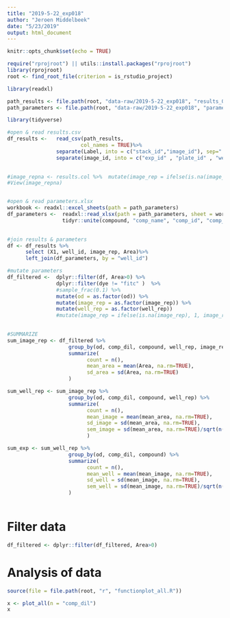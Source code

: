 ```yaml
---
title: "2019-5-22_exp018"
author: "Jeroen Middelbeek"
date: "5/23/2019"
output: html_document
---
```


```r
knitr::opts_chunk$set(echo = TRUE)
```

```r
require("rprojroot") || utils::install.packages("rprojroot")
library(rprojroot)
root <- find_root_file(criterion = is_rstudio_project)
```

```r

library(readxl)

path_results <- file.path(root, "data-raw/2019-5-22_exp018", "results_018.csv")
path_parameters <- file.path(root, "data-raw/2019-5-22_exp018", "parameters_018.xlsx")

```

```r
library(tidyverse)

#open & read results.csv 
df_results <-   read_csv(path_results, 
                        col_names = TRUE)%>%
                separate(Label, into = c("stack_id","image_id"), sep=":")%>%
                separate(image_id, into = c("exp_id" , "plate_id" , "well_id" , "image_rep"), sep="_")
            

#image_repna <- results.col %>%  mutate(image_rep = ifelse(is.na(image_rep), 2, image_rep))
#View(image_repna)


#open & read parameters.xlsx                         
workbook <- readxl::excel_sheets(path = path_parameters)
df_parameters <-  readxl::read_xlsx(path = path_parameters, sheet = workbook[2]) %>%
                  tidyr::unite(compound, "comp_name", "comp_id", "comp_trtmnt", sep = "-")
                  

#join results & parameters
df <- df_results %>%
      select (X1, well_id, image_rep, Area)%>%
      left_join(df_parameters, by = "well_id")

#mutate parameters  
df_filtered <-  dplyr::filter(df, Area>0) %>% 
                dplyr::filter(dye != "fitc" )  %>% 
                #sample_frac(0.1) %>%
                mutate(od = as.factor(od)) %>%
                mutate(image_rep = as.factor(image_rep)) %>%
                mutate(well_rep = as.factor(well_rep)) 
                #mutate(image_rep = ifelse(is.na(image_rep), 1, image_rep)) 
                

#SUMMARIZE
sum_image_rep <- df_filtered %>%
                    group_by(od, comp_dil, compound, well_rep, image_rep) %>%
                    summarize( 
                          count = n(),
                          mean_area = mean(Area, na.rm=TRUE),
                          sd_area = sd(Area, na.rm=TRUE)
                    )

sum_well_rep <- sum_image_rep %>%
                    group_by(od, comp_dil, compound, well_rep) %>%
                    summarize( 
                          count = n(),
                          mean_image = mean(mean_area, na.rm=TRUE),
                          sd_image = sd(mean_area, na.rm=TRUE),
                          sem_image = sd(mean_area, na.rm=TRUE)/sqrt(n())
                          )

sum_exp <- sum_well_rep %>%
                    group_by(od, comp_dil, compound) %>%
                    summarize( 
                          count = n(),
                          mean_well = mean(mean_image, na.rm=TRUE),
                          sd_well = sd(mean_image, na.rm=TRUE),
                          sem_well = sd(mean_image, na.rm=TRUE)/sqrt(n())
                    )               
                
```

# Filter data

```r

df_filtered <- dplyr::filter(df_filtered, Area>0)

```

# Analysis of data

```r

source(file = file.path(root, "r", "functionplot_all.R"))

x <- plot_all(n = "comp_dil")
x
```